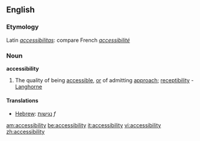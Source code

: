 ==English==

===Etymology===
Latin ''[[accessibilitas]]'': compare French ''[[accessibilité]]''

===Noun===
'''accessibility'''
#The quality of being [[accessible]], [[or]] of admitting [[approach]]; [[receptibility]] - [[Langhorne]]

====Translations====
*[[Hebrew]]: [[נגישות]] ''f''

[[am:accessibility]]
[[be:accessibility]]
[[it:accessibility]]
[[vi:accessibility]]
[[zh:accessibility]]